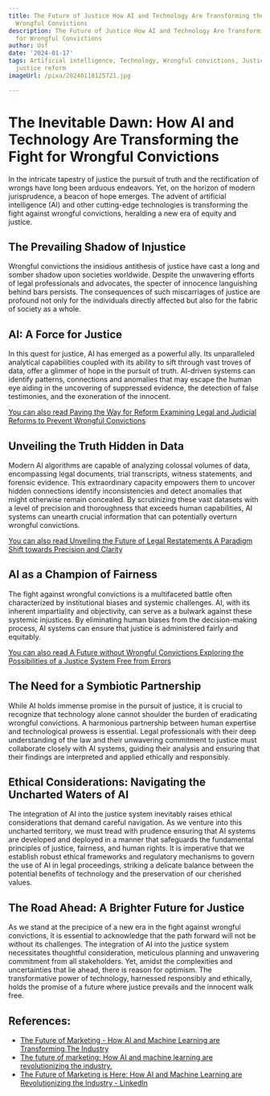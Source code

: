 ```yaml
---
title: The Future of Justice How AI and Technology Are Transforming the Fight for
  Wrongful Convictions
description: The Future of Justice How AI and Technology Are Transforming the Fight
  for Wrongful Convictions
author: Usf
date: '2024-01-17'
tags: Artificial intelligence, Technology, Wrongful convictions, Justice, Criminal
  justice reform
imageUrl: /pixa/20240118125721.jpg

---
```

# The Inevitable Dawn: How AI and Technology Are Transforming the  Fight for Wrongful Convictions

In the intricate tapestry of justice the pursuit of  truth and the rectification of wrongs have long been arduous endeavors. Yet, on the horizon of modern  jurisprudence, a beacon  of hope emerges. The advent of artificial intelligence (AI) and other cutting-edge technologies  is transforming the fight against wrongful convictions, heralding a new era of equity and justice.

## The Prevailing Shadow of Injustice

Wrongful convictions the insidious antithesis of justice have  cast  a long and somber shadow upon  societies worldwide. Despite the unwavering efforts of legal professionals and advocates, the specter of innocence languishing behind bars persists. The consequences of such miscarriages of justice  are profound not  only for the individuals  directly affected but also for the fabric of society as a whole.

## AI: A Force for Justice

In this  quest for justice, AI  has emerged  as a  powerful ally.  Its unparalleled analytical capabilities  coupled with  its ability to sift through vast troves of data, offer a glimmer of hope in the pursuit of truth. AI-driven systems can identify patterns, connections and  anomalies that may  escape the human eye aiding in the uncovering  of suppressed evidence, the detection of false  testimonies, and  the exoneration of the innocent.

[You can also read  Paving the Way for  Reform Examining Legal and  Judicial Reforms to Prevent Wrongful Convictions](Paving%20the%20Way%20for%20Reform%20Examining%20Legal%20and%20Judicial%20Reforms%20to%20Prevent%20Wrongful%20Convictions)


## Unveiling the Truth Hidden in Data

Modern AI algorithms are capable of analyzing colossal volumes of data, encompassing legal  documents, trial transcripts, witness statements, and forensic evidence. This extraordinary capacity  empowers them to uncover hidden connections identify inconsistencies and detect anomalies that might otherwise remain concealed. By scrutinizing  these vast datasets with a level of precision and thoroughness that exceeds human capabilities, AI systems can unearth crucial information  that can potentially overturn  wrongful convictions.

[You can also read Unveiling  the Future of Legal Restatements A Paradigm  Shift  towards Precision and Clarity](Unveiling%20the%20Future%20of%20Legal%20Restatements%20A%20Paradigm%20Shift%20towards%20Precision%20and%20Clarity)


## AI as a Champion  of Fairness

The fight against  wrongful convictions is a multifaceted battle often characterized by institutional biases and systemic  challenges.  AI, with its inherent impartiality and objectivity, can serve as a bulwark against these systemic injustices. By eliminating human biases from the decision-making process, AI systems can ensure  that justice is administered fairly  and equitably.

[You can also  read A Future without Wrongful Convictions Exploring the Possibilities of a Justice System Free from Errors](A%20Future%20without%20Wrongful%20Convictions%20Exploring%20the%20Possibilities%20of%20a%20Justice%20System%20Free%20from%20Errors)


## The Need  for a Symbiotic Partnership

While AI  holds immense promise in the pursuit of justice,  it is crucial to recognize that technology alone  cannot  shoulder the burden  of eradicating wrongful convictions. A harmonious partnership between  human expertise  and technological prowess is essential. Legal professionals with their deep  understanding of the law and their unwavering commitment  to justice  must collaborate closely with AI  systems, guiding their analysis and ensuring that their  findings are interpreted and applied ethically and responsibly.

## Ethical Considerations: Navigating the Uncharted Waters of AI

The integration of AI into the justice system inevitably raises ethical considerations that demand careful navigation. As  we venture into this  uncharted territory, we must tread with prudence ensuring that AI systems are developed and deployed in a manner that safeguards the fundamental principles of justice, fairness, and human rights. It is imperative  that we establish robust ethical  frameworks and regulatory mechanisms to govern the use of AI in legal proceedings, striking a delicate balance  between the potential benefits of technology  and the preservation of our  cherished values.

## The Road Ahead: A Brighter Future for Justice

As we stand at the precipice of a new era  in the fight against wrongful convictions, it is essential to acknowledge that the path forward will not be without its challenges. The integration of AI into the justice system necessitates  thoughtful consideration, meticulous planning and unwavering commitment from  all stakeholders. Yet, amidst the complexities and uncertainties that lie ahead, there is reason for optimism. The transformative power of technology, harnessed responsibly and ethically, holds the promise  of a future where justice prevails and the innocent walk free.

## References:
- [The Future of Marketing - How AI and Machine Learning are Transforming The Industry](https://rainedigital.com/2023/05/04/the-future-of-marketing-how-ai-and-machine-learning-are-transforming-the-industry/)
- [The future of marketing: How AI and machine learning are revolutionizing the industry.](https://www.linkedin.com/pulse/future-marketing-how-ai-machine-learning-industry-viswanathan-r-di18c)
- [The Future of Marketing is Here: How AI and Machine Learning are Revolutionizing the Industry - LinkedIn](https://www.linkedin.com/pulse/future-marketing-here-how-ai-machine-learning-rana-pratap-roy)
